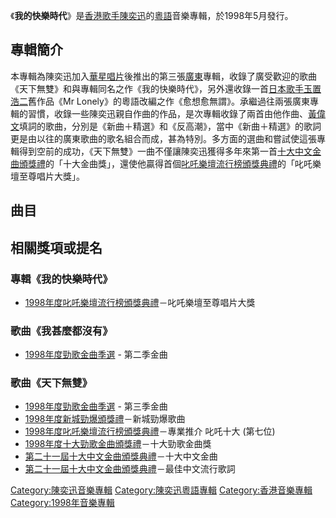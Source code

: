 {{Album infobox | <!-- See Wikipedia:WikiProject_Albums -->
|  Name        = 我的快樂時代
|  Type        = [[專輯|專輯]]
|  Artist      = [[陳奕迅|陳奕迅]]
|  Cover       = 1998_Eason's_Happy_Days.jpg
|  Released    = 1998年5月26日
|  Recorded    = 1998年
|  Genre       = 粵語流行
|  Length      = 42:21
|  Label       = [[華星唱片|華星唱片]]
|  Last album  = [[醞釀|醞釀]] <br />(1997年)
|  This album  = '''我的快樂時代'''<br />(1998年)
|  Next album  = [[新生活|新生活]]<br />(1998年)
}}

《'''我的快樂時代'''》是[[香港歌手|香港歌手]][[陳奕迅|陳奕迅]]的[[粵語|粵語]]音樂專輯，於1998年5月發行。<br>

==專輯簡介==
本專輯為陳奕迅加入[[華星唱片|華星唱片]]後推出的第三張[[廣東|廣東]]專輯，收錄了廣受歡迎的歌曲《天下無雙》和與專輯同名之作《我的快樂時代》，另外還收錄一首[[日本|日本]][[歌手|歌手]][[玉置浩二|玉置浩二]]舊作品《Mr Lonely》的粵語改編之作《愈想愈無謂》。承繼過往兩張廣東專輯的習慣，收錄一些陳奕迅親自作曲的作品，是次專輯收錄了兩首由他作曲、[[黃偉文|黃偉文]]填詞的歌曲，分別是《新曲＋精選》和《反高潮》，當中《新曲＋精選》的歌詞更是由以往的廣東歌曲的歌名組合而成，甚為特別。多方面的選曲和嘗試使這張專輯得到空前的成功，《天下無雙》一曲不僅讓陳奕迅獲得多年來第一首[[十大中文金曲頒獎禮|十大中文金曲頒獎禮]]的「十大金曲獎」，還使他贏得首個[[叱吒樂壇流行榜頒獎典禮|叱吒樂壇流行榜頒獎典禮]]的「叱吒樂壇至尊唱片大獎」。

== 曲目 ==
{{tracklist
| headline = CD 1
| total_length = 42:21
| title_width = 16%

| title1 = 我的快樂時代
| music1 = [[林健華|林健華]]
| lyrics1 = [[林夕|林夕]]
| arranger1 = 林健華
| producer1 = 林健華
| longnote1 = 
| length1 = 3:38

| title2 = 我甚麼都沒有
| music2 = [[陳偉_(音樂人)|陳偉]]
| lyrics2 = 林夕
| arranger2 = 林健華
| producer2 = 林健華
| longnote2 = 
| length2 = 3:53

| title3 = 天下無雙
| music3 = [[柳重言|柳重言]]
| lyrics3 = [[林振強|林振強]]
| arranger3 = 柳重言
| producer3 = [[王紀華|王紀華]]
| longnote3 = 
| length3 = 4:22

| title4 = 黃金時代
| music4 = 柳重言
| lyrics4 = 林夕
| arranger4 = 柳重言
| producer4 = 王紀華
| longnote4 = 
| length4 = 4:09

| title5 = 新曲+精選
| music5 = [[陳奕迅|陳奕迅]]
| lyrics5 = [[黃偉文|黃偉文]]
| arranger5 = [[刘志远_(香港音乐人)|劉志遠]]
| producer5 = 王紀華
| longnote5 = 
| length5 = 4:24

| title6 = 愈想愈無謂
| music6 = [[玉置浩二|玉置浩二]]
| lyrics6 = [[潘源良|潘源良]]
| arranger6 = 劉志遠
| producer6 = 王紀華
| longnote6 = 改編自[[玉置浩二|玉置浩二]]的《Mr. Lonely》
| length6 = 5:01

| title7 = 相信相依
| music7 = [[鄭華娟|鄭華娟]]
| lyrics7 = [[黃達輝|黃達輝]]
| arranger7 = [[金培達|金培達]]
| producer7 = 王紀華
| longnote7 = 
| length7 = 4:04

| title8 = 兩種講法
| music8 = [[梁智添|梁智添]]
| lyrics8 = 潘源良
| arranger8 = 梁智添<br>[[李端嫻|李端嫻]]
| producer8 = 梁智添<br>李端嫻
| longnote8 = 
| length8 = 3:53

| title9 = 請相信我
| music9 = [[黃國倫|黃國倫]]
| lyrics9 = 林夕
| arranger9 = [[黃中岳|黃中-{岳}-]]
| producer9 = 黃國倫
| longnote9 = 
| length9 = 5:08

| title10 = 反高潮
| music10 = 陳奕迅
| lyrics10 = 黃偉文
| arranger10 = [[王雙駿|王雙駿]]
| producer10 = 王雙駿
| longnote10 = 
| length10 = 3:45
}}
{{tracklist
| headline = CD 2（Eason Chan's Happy Days Live 陳奕迅我的快樂時代現場）
| total_length = 18:07
| title_width = 16%

| title1 = Mr. Cab Driver
| music1 = [[Lenny_Kravitz|Lenny Kravitz]]
| lyrics1 = Lenny Kravitz
| arranger1 = 
| producer1 = 
| longnote1 = 原唱者為[[Lenny_Kravitz|Lenny Kravitz]]
| length1 = 4:38

| title2 = 時代曲
| music2 = [[江港生|江港生]]<br>[[陳奕迅|陳奕迅]]
| lyrics2 = [[黃偉文|黃偉文]]
| arranger2 = 
| producer2 = 
| longnote2 = 
| length2 = 4:22

| title3 = 尋開心
| music3 = [[周初晨|周初晨]]
| lyrics3 = [[林夕|林夕]]
| arranger3 = 
| producer3 = 
| longnote3 = 原唱者為[[趙學而|趙學而]]
| length3 = 4:48

| title4 = 不再讓你孤單
| music4 = [[陳昇|陳昇]]
| lyrics4 = 陳昇
| arranger4 = 
| producer4 = 
| longnote4 = 原唱者為[[陳昇|陳昇]]
| length4 = 4:18
}}

==相關獎項或提名==
===專輯《我的快樂時代》===
*[[1998年度叱吒樂壇流行榜頒獎典禮得獎名單|1998年度叱吒樂壇流行榜頒獎典禮]]－叱吒樂壇至尊唱片大獎

===歌曲《我甚麼都沒有》===
*[[勁歌金曲優秀選|1998年度勁歌金曲季選]] - 第二季金曲

===歌曲《天下無雙》===
*[[勁歌金曲優秀選|1998年度勁歌金曲季選]] - 第三季金曲
*[[1998年度新城勁爆頒獎禮得獎名單|1998年度新城勁爆頒獎禮]]－新城勁爆歌曲
*[[1998年度叱吒樂壇流行榜頒獎典禮得獎名單|1998年度叱吒樂壇流行榜頒獎典禮]]－專業推介 叱吒十大 (第七位)
*[[1998年度十大勁歌金曲得獎名單|1998年度十大勁歌金曲頒獎禮]]－十大勁歌金曲獎
*[[第二十一屆十大中文金曲得獎名單|第二十一屆十大中文金曲頒獎典禮]]－十大中文金曲
*[[第二十一屆十大中文金曲得獎名單|第二十一屆十大中文金曲頒獎典禮]]－最佳中文流行歌詞

{{陳奕迅}}
{{叱咤樂壇至尊唱片}}
[[Category:陳奕迅音樂專輯|Category:陳奕迅音樂專輯]]
[[Category:陳奕迅粵語專輯|Category:陳奕迅粵語專輯]]
[[Category:香港音樂專輯|Category:香港音樂專輯]]
[[Category:1998年音樂專輯|Category:1998年音樂專輯]]